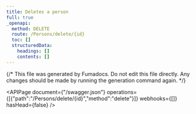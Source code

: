 ```yaml
---
title: Deletes a person
full: true
_openapi:
  method: DELETE
  route: /Persons/delete/{id}
  toc: []
  structuredData:
    headings: []
    contents: []
---
```


{/* This file was generated by Fumadocs.
Do not edit this file directly. Any changes should be made by running the generation command again. */}

<APIPage document={"/swagger.json"} operations={[{"path":"/Persons/delete/{id}","method":"delete"}]} webhooks={[]} hasHead={false} />